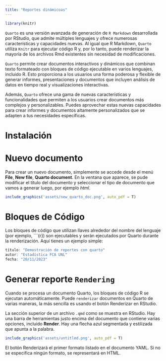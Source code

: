 ```yaml
---
title: "Reportes dinámicoas"
---
```


```r
library(knitr)
```


`Quarto` es una versión avanzada de generación de `R Markdown` desarrollada por RStudio, que admite múltiples lenguajes y ofrece numerosas características y capacidades nuevas. Al igual que R Markdown, `Quarto` utiliza `Knitr` para ejecutar código R y, por lo tanto, puede renderizar la mayoría de los archivos Rmd existentes sin necesidad de modificaciones.

`Quarto` permite crear documentos interactivos y dinámicos que combinan texto formateado con bloques de código ejecutable en varios lenguajes, incluido R. Esto proporciona a los usuarios una forma poderosa y flexible de generar informes, presentaciones y documentos que incluyen análisis de datos en tiempo real y visualizaciones interactivas.

Además, `Quarto` ofrece una gama de nuevas características y funcionalidades que permiten a los usuarios crear documentos más complejos y personalizables. Puedes aprovechar estas nuevas capacidades para crear informes y documentos altamente personalizados que se adapten a tus necesidades específicas.

# Instalación

# Nuevo documento

Para crear un nuevo documento, simplemente se accede desde el menú **File**, **New file**, **Quarto document**. En la ventana que aparece, se pude modificar el titulo del documento y seleccionar el tipo de documento que vamos a generar luego, por ejemplo _html_.

```r
include_graphics('assets/new_quarto_doc.png', auto_pdf = T)
```

# Bloques de Código

Los bloques de código que utilizan llaves alrededor del nombre del lenguaje (por ejemplo, ```{r}) son ejecutables y serán ejecutados por Quarto durante la renderización. Aquí tienes un ejemplo simple:


```r
título: "Demostración de reportes con quarto"
autor: "Estadística FCA UNL"
fecha: "20/11/2023"
```

# Generar reporte `Rendering`

Cuando se procesa un documento Quarto, los bloques de código R se ejecutan automáticamente. Puede `renderizar` documentos en Quarto de varias maneras, la más sencilla es usando el botón Renderizar en RStudio.

La sección superior de un archivo `.qmd` como se muestra en RStudio. Hay una barra de herramientas justo encima del documento que contiene varias opciones, incluido **Render**. Hay una flecha azul segmentada y estilizada que apunta a la palabra.

```r
include_graphics('assets/untitled.png', auto_pdf = T)
```

El botón Renderizará el primer formato listado en el documento YAML. Si no se especifica ningún formato, se representará en HTML.

